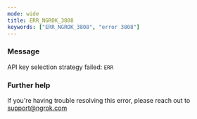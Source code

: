 ```yaml
---
mode: wide
title: ERR_NGROK_3808
keywords: ["ERR_NGROK_3808", "error 3808"]
---
```


### Message

API key selection strategy failed: `ERR`

### Further help

If you're having trouble resolving this error, please reach out to [support@ngrok.com](mailto:support@ngrok.com?subject=Help%20with%20ERR_NGROK_3808)
